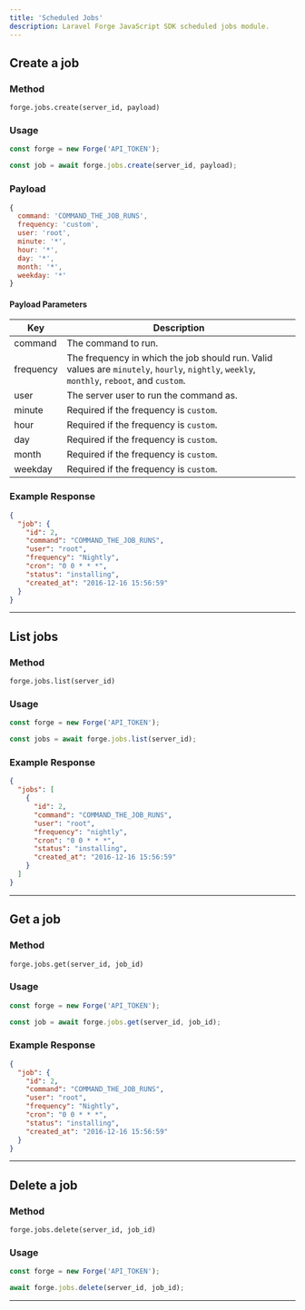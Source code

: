 ```yaml
---
title: 'Scheduled Jobs'
description: Laravel Forge JavaScript SDK scheduled jobs module.
---
```


## Create a job

### Method

`forge.jobs.create(server_id, payload)`

### Usage

```js lineNumbers=true
const forge = new Forge('API_TOKEN');

const job = await forge.jobs.create(server_id, payload);
```

### Payload

```js lineNumbers=true
{
  command: 'COMMAND_THE_JOB_RUNS',
  frequency: 'custom',
  user: 'root',
  minute: '*',
  hour: '*',
  day: '*',
  month: '*',
  weekday: '*'
}
```

#### Payload Parameters

| Key       | Description                                                                                                                               |
| --------- | ----------------------------------------------------------------------------------------------------------------------------------------- |
| command   | The command to run.                                                                                                                       |
| frequency | The frequency in which the job should run. Valid values are `minutely`, `hourly`, `nightly`, `weekly`, `monthly`, `reboot`, and `custom`. |
| user      | The server user to run the command as.                                                                                                    |
| minute    | Required if the frequency is `custom`.                                                                                                    |
| hour      | Required if the frequency is `custom`.                                                                                                    |
| day       | Required if the frequency is `custom`.                                                                                                    |
| month     | Required if the frequency is `custom`.                                                                                                    |
| weekday   | Required if the frequency is `custom`.                                                                                                    |

### Example Response

```json lineNumbers=true
{
  "job": {
    "id": 2,
    "command": "COMMAND_THE_JOB_RUNS",
    "user": "root",
    "frequency": "Nightly",
    "cron": "0 0 * * *",
    "status": "installing",
    "created_at": "2016-12-16 15:56:59"
  }
}
```

---

## List jobs

### Method

`forge.jobs.list(server_id)`

### Usage

```js lineNumbers=true
const forge = new Forge('API_TOKEN');

const jobs = await forge.jobs.list(server_id);
```

### Example Response

```json lineNumbers=true
{
  "jobs": [
    {
      "id": 2,
      "command": "COMMAND_THE_JOB_RUNS",
      "user": "root",
      "frequency": "nightly",
      "cron": "0 0 * * *",
      "status": "installing",
      "created_at": "2016-12-16 15:56:59"
    }
  ]
}
```

---

## Get a job

### Method

`forge.jobs.get(server_id, job_id)`

### Usage

```js lineNumbers=true
const forge = new Forge('API_TOKEN');

const job = await forge.jobs.get(server_id, job_id);
```

### Example Response

```json lineNumbers=true
{
  "job": {
    "id": 2,
    "command": "COMMAND_THE_JOB_RUNS",
    "user": "root",
    "frequency": "Nightly",
    "cron": "0 0 * * *",
    "status": "installing",
    "created_at": "2016-12-16 15:56:59"
  }
}
```

---

## Delete a job

### Method

`forge.jobs.delete(server_id, job_id)`

### Usage

```js lineNumbers=true
const forge = new Forge('API_TOKEN');

await forge.jobs.delete(server_id, job_id);
```

---
